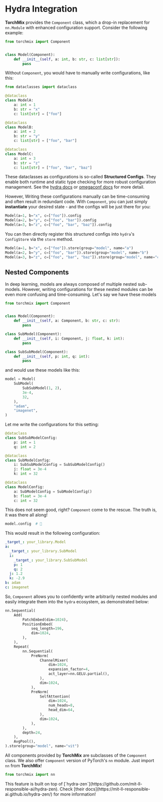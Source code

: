 
# Hydra Integration

**TorchMix** provides the `Component` class, which a drop-in replacement for
`nn.Module` with enhanced configuration support.
Consider the following example:

```python
from torchmix import Component


class Model(Component):
    def __init__(self, a: int, b: str, c: list[str]):
        pass
```

Without `Component`, you would have to manually write
configurations, like this:

```python
from dataclasses import dataclass

@dataclass
class ModelA:
    a: int = 1
    b: str = "x"
    c: list[str] = ["foo"]

@dataclass
class ModelB:
    a: int = 2
    b: str = "y"
    c: list[str] = ["foo", "bar"]

@dataclass
class ModelC:
    a: int = 3
    b: str = "z"
    c: list[str] = ["foo", "bar", "baz"]
```

These dataclasses as configurations is so-called **Structured Configs**.
They enable both runtime and static type checking for more robust configuration management.
See the [hydra docs](https://hydra.cc/docs/tutorials/structured_config/intro/) or
[omegaconf docs](https://omegaconf.readthedocs.io/en/latest/structured_config.html) for more detail.

However, Writing these configurations manually can be time-consuming and often result in
redundant code. With `Component`, you can just simply **instantiate** your desired state -
and the configs will be just there for you:

```python
Model(a=1, b="x", c=["foo"]).config
Model(a=2, b="y", c=["foo", "bar"]).config
Model(a=3, b="z", c=["foo", "bar", "baz"]).config
```

You can then directly register this structured configs into `hydra`'s `ConfigStore`
via the `store` method.

```python
Model(a=1, b="x", c=["foo"]).store(group="model", name="a")
Model(a=2, b="y", c=["foo", "bar"]).store(group="model", name="b")
Model(a=3, b="z", c=["foo", "bar", "baz"]).store(group="model", name="c")
```

## Nested Components

In deep learning, models are always composed of multiple nested sub-models.
However, writing configurations for these nested modules can be
even more confusing and time-consuming. Let's say we have these models

```python
from torchmix import Component


class Model(Component):
    def __init__(self, a: Component, b: str, c: str):
        pass

class SubModel(Component):
    def __init__(self, i: Component, j: float, k: int):
        pass

class SubSubModel(Component):
    def __init__(self, p: int, q: int):
        pass
```

and would use these models like this:

```python
model = Model(
    SubModel(
        SubSubModel(1, 2),
        3e-4,
        32,
    ),
    "adam",
    "imagenet",
)
```

Let me write the configurations for this setting:

```python
@dataclass
class SubSubModelConfig:
    p: int = 1
    q: int = 2

@dataclass
class SubModelConfig:
    i: SubSubModelConfig = SubSubModelConfig()
    j: float = 3e-4
    k: int = 32

@dataclass
class ModelConfig:
    a: SubModelConfig = SubModelConfig()
    b: float = 3e-4
    c: int = 32
```

This does not seem good, right? `Component` come to the rescue.
The truth is, it was there all along!

```python
model.config  # 🤯
```

This would result in the following configuration:

```yaml
_target_: your_library.Model
a:
  _target_: your_library.SubModel
  i:
    _target_: your_library.SubSubModel
    p: 1
    q: 2
  j: 1.2
  k: -2.9
b: adam
c: imagenet
```

So, `Component` allows you to confidently write arbitrarily nested modules
and easily integrate them into the `hydra` ecosystem, as demonstrated below:

```python
nn.Sequential(
    Add(
        PatchEmbed(dim=1024),
        PositionEmbed(
            seq_length=196,
            dim=1024,
        ),
    ),
    Repeat(
        nn.Sequential(
            PreNorm(
                ChannelMixer(
                    dim=1024,
                    expansion_factor=4,
                    act_layer=nn.GELU.partial(),
                ),
                dim=1024,
            ),
            PreNorm(
                SelfAttention(
                    dim=1024,
                    num_heads=8,
                    head_dim=64,
                ),
                dim=1024,
            ),
        ),
        depth=24,
    ),
    AvgPool(),
).store(group="model", name="vit")
```

All components provided by **TorchMix** are subclasses of the `Component` class.
We also offer `Component` version of PyTorch's `nn` module.
Just import `nn` from **TorchMix**!

```python
from torchmix import nn
```

<Callout type="info">
  This feature is built on top of
  [`hydra-zen`](https://github.com/mit-ll-responsible-ai/hydra-zen). Check
  [their docs](https://mit-ll-responsible-ai.github.io/hydra-zen/) for more
  information!
</Callout>
